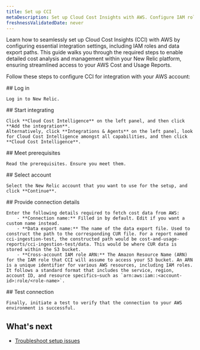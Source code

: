 ```yaml
---
title: Set up CCI
metaDescription: Set up Cloud Cost Insights with AWS. Configure IAM roles and data paths for detailed cost analysis and streamlined access in New Relic.
freshnessValidatedDate: never
---
```


Learn how to seamlessly set up Cloud Cost Insights (CCI) with AWS by configuring essential integration settings, including IAM roles and data export paths. This guide walks you through the required steps to enable detailed cost analysis and management within your New Relic platform, ensuring streamlined access to your AWS Cost and Usage Reports.

Follow these steps to configure CCI for integration with your AWS account:

<Steps>
  <Step>
    ## Log in

    Log in to New Relic.
  </Step>

  <Step>
    ## Start integrating

    Click **Cloud Cost Intelligence** on the left panel, and then click **Add the integration**.
    Alternatively, click **Integrations & Agents** on the left panel, look for Cloud Cost Intelligence amongst all capabilities, and then click **Cloud Cost Intelligence**.
  </Step>

  <Step>
    ## Meet prerequisites

    Read the prerequisites. Ensure you meet them.
  </Step>

  <Step>
    ## Select account

    Select the New Relic account that you want to use for the setup, and click **Continue**.

  </Step>

  <Step>
    ## Provide connection details

    Enter the following details required to fetch cost data from AWS:
        - **Connection name:** Filled in by default. Edit if you want a custom name instead.
        - **Data export name:** The name of the data export file. Used to construct the path to the corresponding CUR file. ​​For a report named cci-ingestion-test, the constructed path would be cost-and-usage-reports/cci-ingestion-test/data. This would be where CUR data is stored within the S3 bucket.
        - **Cross-account IAM role ARN:** The Amazon Resource Name (ARN) for the IAM role that CCI will assume to access your S3 bucket. An ARN is a unique identifier for various AWS resources, including IAM roles. It follows a standard format that includes the service, region, account ID, and resource specifics—such as `arn:aws:iam::<account-id>:role/<role-name>`.

  </Step>

  <Step>
    ## Test connection

    Finally, initiate a test to verify that the connection to your AWS environment is successful.
  
  </Step>
</Steps>

## What's next
- [Troubleshoot setup issues]()